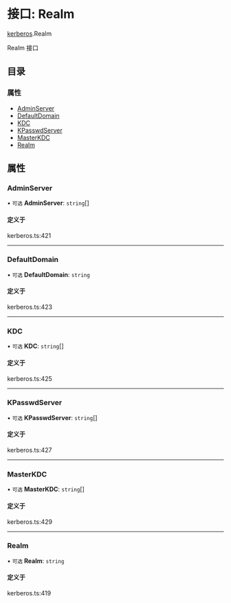 # 接口: Realm

[kerberos](/templates/protocols/javascript/modules/kerberos).Realm

Realm 接口

## 目录

### 属性

- [AdminServer](/templates/protocols/javascript/modules/kerberos.Realm#adminserver)
- [DefaultDomain](/templates/protocols/javascript/modules/kerberos.Realm#defaultdomain)
- [KDC](/templates/protocols/javascript/modules/kerberos.Realm#kdc)
- [KPasswdServer](/templates/protocols/javascript/modules/kerberos.Realm#kpasswdserver)
- [MasterKDC](/templates/protocols/javascript/modules/kerberos.Realm#masterkdc)
- [Realm](/templates/protocols/javascript/modules/kerberos.Realm#realm)

## 属性

### AdminServer

• `可选` **AdminServer**: `string`[]

#### 定义于

kerberos.ts:421

___

### DefaultDomain

• `可选` **DefaultDomain**: `string`

#### 定义于

kerberos.ts:423

___

### KDC

• `可选` **KDC**: `string`[]

#### 定义于

kerberos.ts:425

___

### KPasswdServer

• `可选` **KPasswdServer**: `string`[]

#### 定义于

kerberos.ts:427

___

### MasterKDC

• `可选` **MasterKDC**: `string`[]

#### 定义于

kerberos.ts:429

___

### Realm

• `可选` **Realm**: `string`

#### 定义于

kerberos.ts:419
